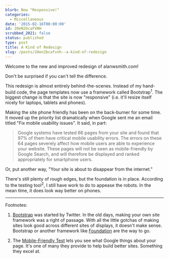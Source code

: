 ```yaml
---
blurb: Now "Responsive!"
categories:
  - Miscellaneous
date: '2015-02-16T00:00:00'
id: 20eN2bcaFVNH
scrubbed_2021: false
status: published
type: post
title: A Kind of Redesign
slug: /posts/20en2bcafvnh--a-kind-of-redesign
---
```


Welcome to the new and improved redesign of alanwsmith.com! 

Don't be surprised if you can't tell the difference.

This redesign is almost entirely behind-the-scenes. Instead of my hand-build code, the page templates now use a framework called Bootstrap<sup>1</sup>. The biggest change is that the site is now "responsive" (i.e. it'll resize itself nicely for laptops, tablets and phones). 

Making the site phone friendly has been on the back-burner for some time. It moved up the priority list dramatically when Google sent me an email titled "Fix mobile usability issues". It said, in part:

> Google systems have tested 66 pages from your site and found that 97% of them have critical mobile usability errors. The errors on these 64 pages severely affect how mobile users are able to experience your website. These pages will not be seen as mobile-friendly by Google Search, and will therefore be displayed and ranked appropriately for smartphone users.

Or, put another way, "Your site is about to disappear from the internet."

There's still plenty of rough edges, but the foundation is in place. According to the testing tool<sup>2</sup>, I still have work to do to appease the robots. In the mean time, it does look way better on phones.

---


Footnotes:

1. [Bootstrap](http://getbootstrap.com) was started by Twitter. In the old days, making your own site framework was a right of passage. With all the little gotchas of making sites look good across different sites of displays, it doesn't make sense. Bootstrap or another framework like [Foundation](http://foundation.zurb.com) are the way to go. 

2. The [Mobile-Friendly Test](https://www.google.com/webmasters/tools/mobile-friendly/) lets you see what Google things about your page. It's one of many they provide to help build better sites. Something they excel at.
